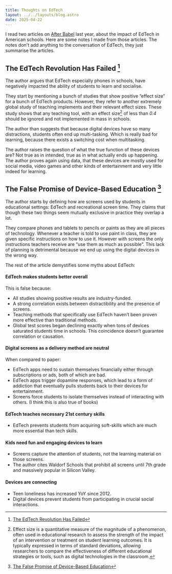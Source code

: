 ```yaml
---
title: Thoughts on EdTech
layout: ../../layouts/blog.astro
date: 2025-04-22
---
```

I read two articles on [After Babel](https://www.afterbabel.com) last year, about the impact of EdTech in American schools. Here are some notes I made from those articles. The notes don't add anything to the conversation of EdTech, they just summarise the articles.

## The EdTech Revolution Has Failed [^1]

The author argues that EdTech especially phones in schools, have negatively impacted the ability of students to learn and socialise. 

They start by mentioning a bunch of studies that show positive “effect size” for a bunch of EdTech products. However, they refer to another extremely global study of teaching implements and their relevant effect sizes. These study shows that any teaching tool, with an effect size[^2] of less than _0.4_ should be ignored and not implemented in mass in schools.

The author than suggests that because digital devices have so many distractions, students often end up multi-tasking. Which is really bad for learning, because there exists a switching cost when multitasking. 

The author raises the question of what the true function of these devices are? Not true as in intended, true as in what actually ends up happening. The author proves again using data, that these devices are mostly used for social media, video games and other kinds of entertainment and very little indeed for learning. 

## The False Promise of Device-Based Education [^3]

The author starts by defining how are screens used by students in educational settings: EdTech and recreational screen time. They claims that though these two things seem mutually exclusive in practice they overlap a lot. 
 
They compare phones and tablets to pencils or paints as they are all pieces of technology. Whenever a teacher is told to use paint in class, they are given specific instructions on how to use it. However with screens the only instructions teachers receive are “use them as much as possible”. This lack of planning is detrimental because we end up using the digital devices in the wrong way. 

The rest of the article demystifies some myths about EdTech:
#### EdTech makes students better overall
This is false because:
- All studies showing positive results are industry-funded. 
- A strong correlation exists between distractibility and the presence of screens. 
- Teaching methods that specifically use EdTech haven’t been proven more effective than traditional methods.
- Global test scores began declining exactly when tons of devices saturated students time in schools. This coincidence doesn’t guarantee correlation or causation. 

#### Digital screens as a delivery method are neutral 
When compared to paper:
- EdTech apps need to sustain themselves financially either through subscriptions or ads, both of which are bad. 
- EdTech apps trigger dopamine responses, which lead to a form of addiction that eventually pulls students back to their devices for entertainment. 
- Screens force students to isolate themselves instead of interacting with others. (I think this is also true of books)

#### EdTech teaches necessary 21st century skills
- EdTech prevents students from acquiring soft-skills which are much more essential than tech skills. 

#### Kids need fun and engaging devices to learn
- Screens capture the attention of students, not the learning material on those screens. 
- The author cites Waldorf Schools that prohibit all screens until 7th grade and massively popular in Silicon Valley.

#### Devices are connecting
- Teen loneliness has increased YoY since 2012. 
- Digital devices prevent students from participating in crucial social interactions. 

[^1]: [The EdTech Revolution Has Failed](https://www.afterbabel.com/p/the-edtech-revolution-has-failed)
[^2]: Effect size is a quantitative measure of the magnitude of a phenomenon, often used in educational research to assess the strength of the impact of an intervention or treatment on student learning outcomes. It is typically expressed in terms of standard deviations, allowing researchers to compare the effectiveness of different educational strategies or tools, such as digital technologies in the classroom.
[^3]: [The False Promise of Device-Based Education](https://www.afterbabel.com/p/false-promise-of-device-based-ed)